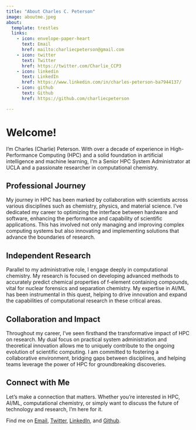 ```yaml
---
title: "About Charles C. Peterson"
image: aboutme.jpeg
about:
  template: trestles
  links:
    - icon: envelope-paper-heart
      text: Email
      href: mailto:charliecpeterson@gmail.com
    - icon: twitter
      text: Twitter
      href: https://twitter.com/Charlie_CCP3
    - icon: linkedin
      text: LinkedIn
      href: https://www.linkedin.com/in/charles-peterson-ba7944137/
    - icon: github
      text: Github
      href: https://github.com/charliecpeterson

---
```


# Welcome!

I'm Charles (Charlie) Peterson. With over a decade of experience in High-Performance Computing (HPC) and a solid foundation in artificial intelligence and machine learning, I'm a Senior HPC System Administrator at UCLA and a passionate researcher in computational chemistry.

## Professional Journey

My journey in HPC has been marked by collaboration with scientists across various disciplines such as chemistry, physics, and material science. I've dedicated my career to optimizing the interface between hardware and software, enhancing the performance and capability of scientific applications. This has involved not only managing and improving complex computing systems but also innovating and implementing solutions that advance the boundaries of research.

## Independent Research

Parallel to my administrative role, I engage deeply in computational chemistry. My research is focused on developing advanced methods to accurately predict chemical properties of f-element containing compounds, vital for nuclear forensics and separation chemistry. My expertise in AI/ML has been instrumental in this quest, helping to drive innovation and expand the capabilities of computational research in these critical areas.

## Collaboration and Impact

Throughout my career, I've seen firsthand the transformative impact of HPC on research. My dual focus on practical system administration and theoretical innovation allows me to uniquely contribute to the ongoing evolution of scientific computing. I am committed to fostering a collaborative environment, bridging gaps between disciplines, and helping teams leverage the power of HPC for groundbreaking discoveries.

## Connect with Me

Let's make a connection that matters. Whether you're interested in HPC, AI/ML, computational chemistry, or simply want to discuss the future of technology and research, I'm here for it.

Find me on [Email](mailto:charliecpeterson@gmail.com), [Twitter](https://twitter.com/Charlie_CCP3), [LinkedIn](https://www.linkedin.com/in/charles-peterson-ba7944137/), and [Github](https://github.com/charliecpeterson).
